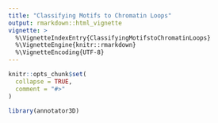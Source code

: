 ```yaml
---
title: "Classifying Motifs to Chromatin Loops"
output: rmarkdown::html_vignette
vignette: >
  %\VignetteIndexEntry{ClassifyingMotifstoChromatinLoops}
  %\VignetteEngine{knitr::rmarkdown}
  %\VignetteEncoding{UTF-8}
---
```


```r
knitr::opts_chunk$set(
  collapse = TRUE,
  comment = "#>"
)
```

```r
library(annotator3D)
```
